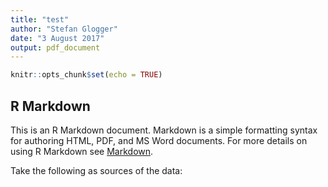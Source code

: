 ```yaml
---
title: "test"
author: "Stefan Glogger"
date: "3 August 2017"
output: pdf_document
---
```


```r
knitr::opts_chunk$set(echo = TRUE)
```

## R Markdown

This is an R Markdown document. Markdown is a simple formatting syntax for authoring HTML, PDF, and MS Word documents. For more details on using R Markdown see [Markdown](<http://rmarkdown.rstudio.com>).

Take the following as sources of the data:

